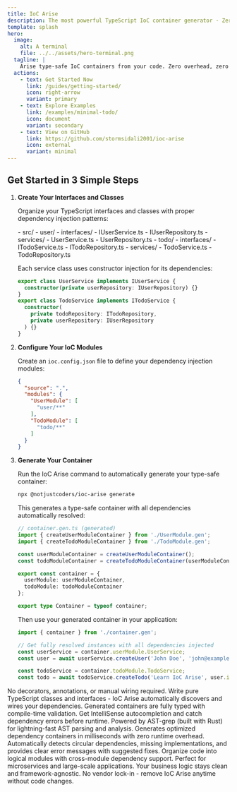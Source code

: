 ```yaml
---
title: IoC Arise
description: The most powerful TypeScript IoC container generator - Zero configuration, maximum productivity
template: splash
hero:
  image:
    alt: A terminal
    file: ../../assets/hero-terminal.png
  tagline: |
    Arise type-safe IoC containers from your code. Zero overhead, zero coupling.
  actions:
    - text: Get Started Now
      link: /guides/getting-started/
      icon: right-arrow
      variant: primary
    - text: Explore Examples
      link: /examples/minimal-todo/
      icon: document
      variant: secondary
    - text: View on GitHub
      link: https://github.com/stormsidali2001/ioc-arise
      icon: external
      variant: minimal
---
```



## Get Started in 3 Simple Steps

<Steps>

1. **Create Your Interfaces and Classes**

   Organize your TypeScript interfaces and classes with proper dependency injection patterns:

   <FileTree>
   - src/
     - user/
       - interfaces/
         - IUserService.ts
         - IUserRepository.ts
       - services/
         - UserService.ts
         - UserRepository.ts
     - todo/
       - interfaces/
         - ITodoService.ts
         - ITodoRepository.ts
       - services/
         - TodoService.ts
         - TodoRepository.ts
   </FileTree>

   Each service class uses constructor injection for its dependencies:
   ```typescript
   export class UserService implements IUserService {
     constructor(private userRepository: IUserRepository) {}
   }
   export class TodoService implements ITodoService {
     constructor(
       private todoRepository: ITodoRepository,
       private userRepository: IUserRepository
     ) {}
   }
   ```

2. **Configure Your IoC Modules**

   Create an `ioc.config.json` file to define your dependency injection modules:

   ```json
   {
     "source": ".",
     "modules": {
       "UserModule": [
         "user/**"
       ],
       "TodoModule": [
         "todo/**"
       ]
     }
   }
   ```

3. **Generate Your Container**

   Run the IoC Arise command to automatically generate your type-safe container:

   ```bash
   npx @notjustcoders/ioc-arise generate
   ```

   This generates a type-safe container with all dependencies automatically resolved:

   ```typescript
   // container.gen.ts (generated)
   import { createUserModuleContainer } from './UserModule.gen';
   import { createTodoModuleContainer } from './TodoModule.gen';

   const userModuleContainer = createUserModuleContainer();
   const todoModuleContainer = createTodoModuleContainer(userModuleContainer);

   export const container = {
     userModule: userModuleContainer,
     todoModule: todoModuleContainer
   };

   export type Container = typeof container;
   ```

   Then use your generated container in your application:

   ```typescript
   import { container } from './container.gen';

   // Get fully resolved instances with all dependencies injected
   const userService = container.userModule.UserService;
   const user = await userService.createUser('John Doe', 'john@example.com');

   const todoService = container.todoModule.TodoService;
   const todo = await todoService.createTodo('Learn IoC Arise', user.id);
   ```

</Steps>

<CardGrid>
  <Card title="🚀 Zero Configuration" icon="rocket">
    No decorators, annotations, or manual wiring required. Write pure TypeScript classes and interfaces - IoC Arise automatically discovers and wires your dependencies.
  </Card>
  <Card title="🔒 100% Type Safe" icon="approve-check">
    Generated containers are fully typed with compile-time validation. Get IntelliSense autocompletion and catch dependency errors before runtime.
  </Card>
  <Card title="⚡ Blazing Fast" icon="forward">
     Powered by AST-grep (built with Rust) for lightning-fast AST parsing and analysis. Generates optimized dependency containers in milliseconds with zero runtime overhead.
   </Card>
  <Card title="🎯 Smart Dependency Analysis" icon="magnifier">
    Automatically detects circular dependencies, missing implementations, and provides clear error messages with suggested fixes.
  </Card>
  <Card title="🏗️ Modular Architecture" icon="puzzle">
    Organize code into logical modules with cross-module dependency support. Perfect for microservices and large-scale applications.
  </Card>
  <Card title="🔄 Zero Coupling" icon="seti:config">
    Your business logic stays clean and framework-agnostic. No vendor lock-in - remove IoC Arise anytime without code changes.
  </Card>
</CardGrid>
